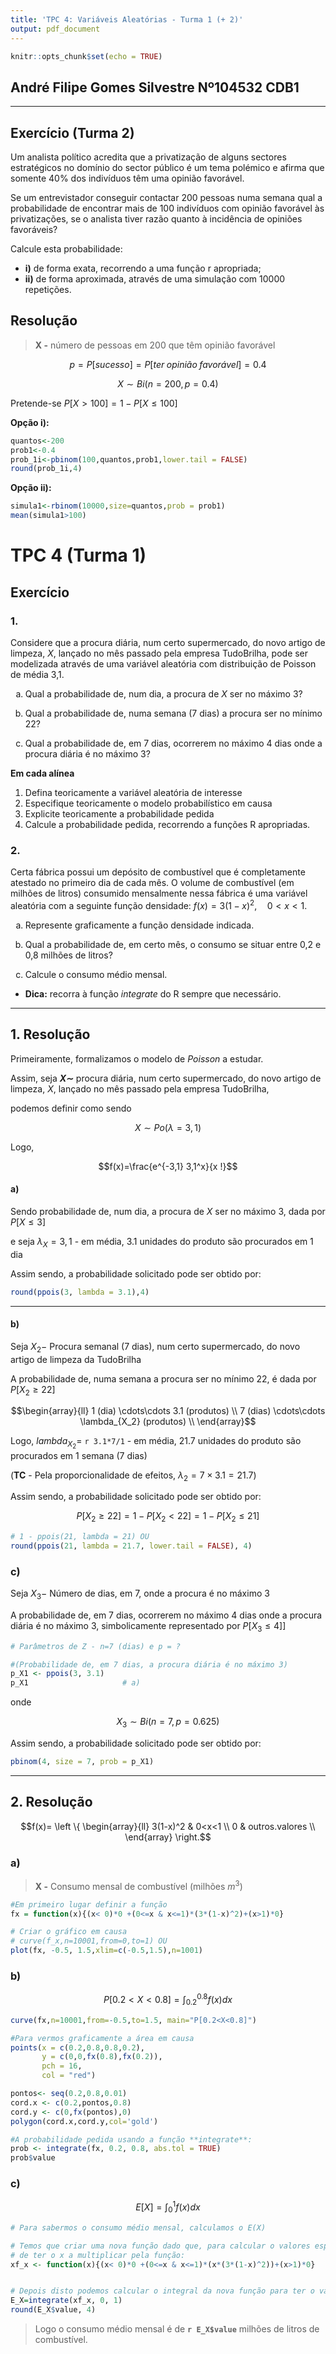 ---
title: 'TPC 4: Variáveis Aleatórias - Turma 1 (+ 2)'
output: pdf_document
---

```{r setup, include=FALSE}
knitr::opts_chunk$set(echo = TRUE)
```

## André Filipe Gomes Silvestre Nº104532 CDB1

---

## Exercício (Turma 2)

Um analista político acredita que a privatização de alguns sectores estratégicos no domínio do sector público é um tema polémico e afirma que somente 40% dos indivíduos têm uma opinião favorável.

Se um entrevistador conseguir contactar 200 pessoas numa semana qual a probabilidade de encontrar mais de 100 indivíduos com opinião favorável às privatizações, se o analista tiver razão quanto à incidência de opiniões favoráveis?

Calcule esta probabilidade:

- **i)** de forma exata, recorrendo a uma função r apropriada;
- **ii)** de forma aproximada, através de uma simulação com 10000 repetições.

## Resolução

> **X -** número de pessoas em 200 que têm opinião favorável

$$p = P[sucesso] = P[ter\;opinião\; favorável] = 0.4$$

$$X \sim Bi(n = 200 , p = 0.4)$$

Pretende-se $P[X > 100] = 1 - P[X \le 100]$

**Opção i):**

```{r}
quantos<-200
prob1<-0.4
prob_1i<-pbinom(100,quantos,prob1,lower.tail = FALSE)
round(prob_1i,4)
```


**Opção ii):**

```{r}
simula1<-rbinom(10000,size=quantos,prob = prob1)
mean(simula1>100)
```


\newpage

# TPC 4 (Turma 1)

## Exercício

### 1. 

Considere que a procura diária, num certo supermercado, do novo artigo de limpeza, $X$, lançado no mês passado pela empresa TudoBrilha, pode ser modelizada através de uma variável aleatória com distribuição de Poisson de média 3,1.

a) Qual a probabilidade de, num dia, a procura de $X$ ser no máximo 3?

b) Qual a probabilidade de, numa semana (7 dias) a procura ser no mínimo 22?

c) Qual a probabilidade de, em 7 dias, ocorrerem no máximo 4 dias onde a procura diária é no máximo 3?

**Em cada alínea**

1. Defina teoricamente a variável aleatória de interesse
2. Especifique teoricamente o modelo probabilístico em causa
3. Explicite teoricamente a probabilidade pedida
4. Calcule a probabilidade pedida, recorrendo a funções R apropriadas.

### 2. 

Certa fábrica possui um depósito de combustível que é completamente atestado no primeiro dia de cada mês. O volume de combustível (em milhões de litros) consumido mensalmente nessa fábrica é uma variável aleatória com a seguinte função densidade: $f(x)=3(1-x)^2, \quad 0<x<1$.

a) Represente graficamente a função densidade indicada.

b) Qual a probabilidade de, em certo mês, o consumo se situar entre 0,2 e 0,8 milhões de litros?

c) Calcule o consumo médio mensal.

- **Dica:** recorra à função *integrate* do R sempre que necessário.

---

\newpage

## 1. Resolução

Primeiramente, formalizamos o modelo de *Poisson* a estudar.

Assim, seja **$X \sim$** procura diária, num certo supermercado, do novo artigo de limpeza, $X$, lançado no mês passado pela empresa TudoBrilha,

podemos definir como sendo 

$$X \sim Po(\lambda = 3,1)$$

Logo,

$$f(x)=\frac{e^{-3,1} 3,1^x}{x !}$$

#### a)

Sendo probabilidade de, num dia, a procura de $X$ ser no máximo 3, dada por $P[X \le 3]$

e seja $\lambda_X = 3,1$ - em média, 3.1 unidades do produto são procurados em 1 dia

Assim sendo, a probabilidade solicitado pode ser obtido por:

```{r}
round(ppois(3, lambda = 3.1),4)
```

---

#### b)

Seja $X_2 -$ Procura semanal (7 dias), num certo supermercado, do novo artigo de limpeza da TudoBrilha

A probabilidade de, numa semana a procura ser no mínimo 22, é dada por $P[X_2 \ge 22]$

$$\begin{array}{ll}
                  1 (dia) 	\cdots\cdots 3.1 (produtos) \\
                  7 (dias) 	\cdots\cdots \lambda_{X_2} (produtos) \\
\end{array}$$

Logo, $lambda_{X_2} =$ `r 3.1*7/1` - em média, 21.7 unidades do produto são procurados em 1 semana (7 dias)

(**TC** - Pela proporcionalidade de efeitos, $\lambda_2 = 7 \times 3.1 = 21.7$)

Assim sendo, a probabilidade solicitado pode ser obtido por:

$$P[X_2 \ge 22] = 1 - P[X_2 < 22] = 1 - P[X_2 \le 21]$$

```{r}
# 1 - ppois(21, lambda = 21) OU
round(ppois(21, lambda = 21.7, lower.tail = FALSE), 4)
```

\newpage

### c)

Seja $X_3 -$ Número de dias, em 7, onde a procura é no máximo 3

A probabilidade de, em 7 dias, ocorrerem no máximo 4 dias onde a procura diária é no máximo 3, simbolicamente representado por $P[X_3 \le 4]]$

```{r}
# Parâmetros de Z - n=7 (dias) e p = ? 

#(Probabilidade de, em 7 dias, a procura diária é no máximo 3)
p_X1 <- ppois(3, 3.1)  
p_X1                     # a)
```

onde 

$$X_3 \sim Bi(n=7, p=0.625)$$

Assim sendo, a probabilidade solicitado pode ser obtido por:

```{r}
pbinom(4, size = 7, prob = p_X1)
```

---

\newpage

## 2. Resolução

$$f(x)=   \left \{
            \begin{array}{ll}
                  3(1-x)^2 & 0<x<1 \\
                  0 & outros.valores \\
\end{array} 
\right.$$

### a)

> **X -** Consumo mensal de combustível (milhões $m^3$)

```{r}
#Em primeiro lugar definir a função
fx = function(x){(x< 0)*0 +(0<=x & x<=1)*(3*(1-x)^2)+(x>1)*0}
``` 

```{r fig1, fig.align='center',out.width="80%"}
# Criar o gráfico em causa
# curve(f_x,n=10001,from=0,to=1) OU
plot(fx, -0.5, 1.5,xlim=c(-0.5,1.5),n=1001)
```

### b)

$$P[0.2 < X < 0.8] = \int_{0.2}^{0.8}f(x)dx$$

```{r fig2, fig.align='center',out.width="80%"}
curve(fx,n=10001,from=-0.5,to=1.5, main="P[0.2<X<0.8]")

#Para vermos graficamente a área em causa
points(x = c(0.2,0.8,0.8,0.2),
       y = c(0,0,fx(0.8),fx(0.2)),
       pch = 16,
       col = "red")

pontos<- seq(0.2,0.8,0.01)
cord.x <- c(0.2,pontos,0.8)
cord.y <- c(0,fx(pontos),0)
polygon(cord.x,cord.y,col='gold')

#A probabilidade pedida usando a função **integrate**:
prob <- integrate(fx, 0.2, 0.8, abs.tol = TRUE)
prob$value
```


### c)

$$E[X] =\int_{0}^{1}f(x)dx$$

```{r}
# Para sabermos o consumo médio mensal, calculamos o E(X)

# Temos que criar uma nova função dado que, para calcular o valores esperado, precisamos 
# de ter o x a multiplicar pela função:
xf_x <- function(x){(x< 0)*0 +(0<=x & x<=1)*(x*(3*(1-x)^2))+(x>1)*0}


# Depois disto podemos calcular o integral da nova função para ter o valor esperado:
E_X=integrate(xf_x, 0, 1)
round(E_X$value, 4)
```

> Logo o consumo médio mensal é de **`r E_X$value`** milhões de litros de combustível.